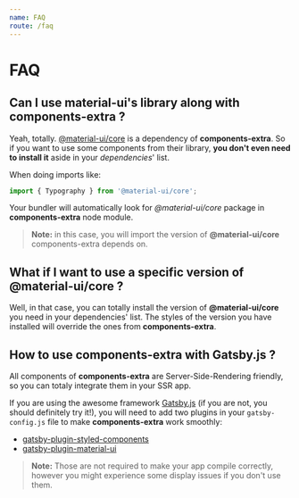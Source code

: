 ```yaml
---
name: FAQ
route: /faq
---
```


# FAQ

## Can I use material-ui's library along with components-extra ?

Yeah, totally. [@material-ui/core](https://www.npmjs.com/package/@material-ui/core) is a dependency of **components-extra**. So if you
want to use some components from their library, **you don't even need to install it** aside in your *dependencies*' list.

When doing imports like:

```jsx
import { Typography } from '@material-ui/core';
```

Your bundler will automatically look for *@material-ui/core* package in **components-extra** node module.

> **Note:** in this case, you will import the version of **@material-ui/core** components-extra depends on.

## What if I want to use a specific version of @material-ui/core ?

Well, in that case, you can totally install the version of **@material-ui/core** you need in your dependencies' list. The styles of the version
you have installed will override the ones from **components-extra**.

## How to use components-extra with Gatsby.js ?

All components of **components-extra** are Server-Side-Rendering friendly, so you can totaly integrate them
in your SSR app.

If you are using the awesome framework [Gatsby.js](https://www.gatsbyjs.org/) (if you are not, you should definitely try it!), you will need to add
two plugins in your `gatsby-config.js` file to make **components-extra** work smoothly:

- [gatsby-plugin-styled-components](https://www.gatsbyjs.org/packages/gatsby-plugin-styled-components/)
- [gatsby-plugin-material-ui](https://www.gatsbyjs.org/packages/gatsby-plugin-material-ui/)

> **Note:** Those are not required to make your app compile correctly, however you might experience some display issues if you don't
use them.